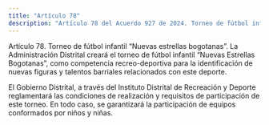 ```yaml
---
title: "Artículo 78"
description: "Artículo 78 del Acuerdo 927 de 2024. Torneo de fútbol infantil “Nuevas estrellas bogotanas”."
---
```


Artículo 78. Torneo de fútbol infantil “Nuevas estrellas bogotanas”. La Administración Distrital creará el torneo de fútbol infantil “Nuevas Estrellas Bogotanas”, como competencia recreo-deportiva para la identificación de nuevas figuras y talentos barriales relacionados con este deporte.
 
El Gobierno Distrital, a través del Instituto Distrital de Recreación y Deporte reglamentará las condiciones de realización y requisitos de participación de este torneo. En todo caso, se garantizará la participación de equipos conformados por niños y niñas.